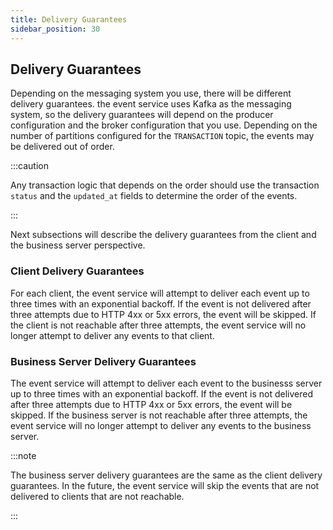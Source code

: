 ```yaml
---
title: Delivery Guarantees
sidebar_position: 30
---
```


## Delivery Guarantees

Depending on the messaging system you use, there will be different delivery guarantees. the event service uses Kafka as the messaging system, so the delivery guarantees will depend on the producer configuration and the broker configuration that you use. Depending on the number of partitions configured for the `TRANSACTION` topic, the events may be delivered out of order.

:::caution

Any transaction logic that depends on the order should use the transaction `status` and the `updated_at` fields to determine the order of the events.

:::

Next subsections will describe the delivery guarantees from the client and the business server perspective.

### Client Delivery Guarantees

For each client, the event service will attempt to deliver each event up to three times with an exponential backoff. If the event is not delivered after three attempts due to HTTP 4xx or 5xx errors, the event will be skipped. If the client is not reachable after three attempts, the event service will no longer attempt to deliver any events to that client.

### Business Server Delivery Guarantees

The event service will attempt to deliver each event to the businesss server up to three times with an exponential backoff. If the event is not delivered after three attempts due to HTTP 4xx or 5xx errors, the event will be skipped. If the business server is not reachable after three attempts, the event service will no longer attempt to deliver any events to the business server.

:::note

The business server delivery guarantees are the same as the client delivery guarantees. In the future, the event service will skip the events that are not delivered to clients that are not reachable.

:::
